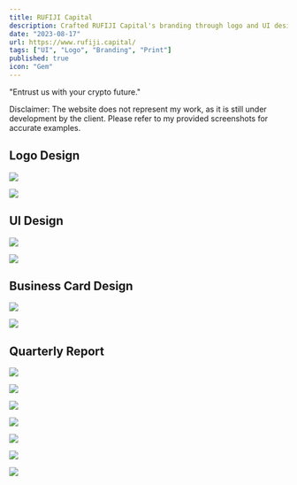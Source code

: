 ```yaml
---
title: RUFIJI Capital
description: Crafted RUFIJI Capital's branding through logo and UI design, embodying trust in the crypto future.
date: "2023-08-17"
url: https://www.rufiji.capital/
tags: ["UI", "Logo", "Branding", "Print"]
published: true
icon: "Gem"
---
```


"Entrust us with your crypto future."

<Callout emoji="⚠️" variant="danger">
Disclaimer: The website does not represent my work, as it is still under development by the client. Please refer to my provided screenshots for accurate examples.
</Callout>

## Logo Design

![](/rufiji-logo-set.webp)

![](/rufiji-logo-last.webp)

## UI Design

![](/rufiji-ui-lp.webp)

![](/rufiji-ui-full.webp)

## Business Card Design

![](/rufiji-card-1.webp)

![](/rufiji-card-2.webp)

## Quarterly Report

![](/rufiji-rapport-1.webp)

![](/rufiji-rapport-2.webp)

![](/rufiji-rapport-3.webp)

![](/rufiji-rapport-4.webp)

![](/rufiji-rapport-5.webp)

![](/rufiji-rapport-6.webp)

![](/rufiji-rapport-7.webp)
